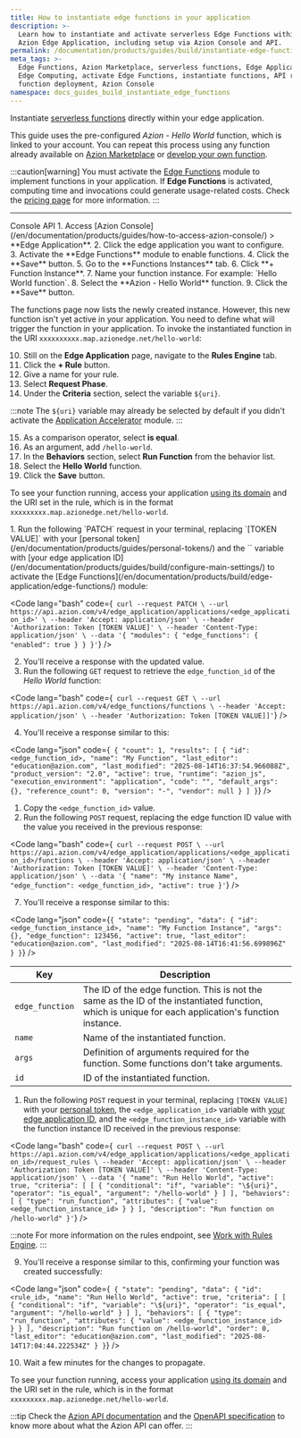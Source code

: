 ```yaml
---
title: How to instantiate edge functions in your application
description: >-
  Learn how to instantiate and activate serverless Edge Functions within your
  Azion Edge Application, including setup via Azion Console and API.
permalink: /documentation/products/guides/build/instantiate-edge-functions/
meta_tags: >-
  Edge Functions, Azion Marketplace, serverless functions, Edge Application,
  Edge Computing, activate Edge Functions, instantiate functions, API requests,
  function deployment, Azion Console
namespace: docs_guides_build_instantiate_edge_functions
---
```




Instantiate [serverless functions](/en/documentation/products/build/edge-application/edge-functions-instances/) directly within your edge application.

This guide uses the pre-configured *Azion - Hello World* function, which is linked to your account. You can repeat this process using any function already available on [Azion Marketplace](/en/documentation/products/marketplace/) or [develop your own function](/en/documentation/products/guides/edge-functions/api-builder/).

:::caution[warning]
You must activate the [Edge Functions](/en/documentation/products/build/edge-application/edge-functions/) module to implement functions in your application. If **Edge Functions** is activated, computing time and invocations could generate usage-related costs. Check the [pricing page](/en/documentation/products/pricing/) for more information.
:::

---

<Tabs client:visible>
    <Fragment slot="tab.console">Console</Fragment>
    <Fragment slot="tab.api">API</Fragment>

<Fragment slot="panel.console">
1. Access [Azion Console](/en/documentation/products/guides/how-to-access-azion-console/) > **Edge Application**.
2. Click the edge application you want to configure. 
3. Activate the **Edge Functions** module to enable functions.
4. Click the **Save** button.
5. Go to the **Functions Instances** tab.
6. Click **+ Function Instance**.
7. Name your function instance. For example: `Hello World function`.
8. Select the **Azion - Hello World** function.
9. Click the **Save** button.

The functions page now lists the newly created instance. However, this new function isn't yet active in your application. You need to define what will trigger the function in your application. To invoke the instantiated function in the URI `xxxxxxxxxx.map.azionedge.net/hello-world`:

10. Still on the **Edge Application** page, navigate to the **Rules Engine** tab.
11. Click the **+ Rule** button.
12. Give a name for your rule.
13. Select **Request Phase**.
14. Under the **Criteria** section, select the variable `${uri}`.

:::note
The `${uri}` variable may already be selected by default if you didn't activate the [Application Accelerator](/en/documentation/products/build/edge-application/application-accelerator/) module.
:::

15. As a comparison operator, select **is equal**.
16. As an argument, add `/hello-world`.
17. In the **Behaviors** section, select **Run Function** from the behavior list.
18. Select the **Hello World** function.
19. Click the **Save** button.

To see your function running, access your application [using its domain](/en/documentation/products/guides/configure-a-domain/) and the URI set in the rule, which is in the format `xxxxxxxxx.map.azionedge.net/hello-world`.
</Fragment>

<Fragment slot="panel.api">
1. Run the following `PATCH` request in your terminal, replacing `[TOKEN VALUE]` with your [personal token](/en/documentation/products/guides/personal-tokens/) and the `<edge_application_id>` variable with [your edge application ID](/en/documentation/products/guides/build/configure-main-settings/) to activate the [Edge Functions](/en/documentation/products/build/edge-application/edge-functions/) module:


<Code lang="bash" code={` 
curl --request PATCH \
  --url https://api.azion.com/v4/edge_application/applications/<edge_application_id>' \
  --header 'Accept: application/json' \
  --header 'Authorization: Token [TOKEN VALUE]' \
  --header 'Content-Type: application/json' \
  --data '{
  "modules": {
    "edge_functions": {
      "enabled": true
    }
  }
}'
`} />


2. You'll receive a response with the updated value.
3. Run the following `GET` request to retrieve the `edge_function_id` of the *Hello World* function:

<Code lang="bash" code={` 
curl --request GET \
  --url https://api.azion.com/v4/edge_functions/functions \
  --header 'Accept: application/json' \
  --header 'Authorization: Token [TOKEN VALUE]]'
`} />


4. You'll receive a response similar to this:

<Code lang="json" code={` 
{
  "count": 1,
  "results": [
    {
      "id": <edge_function_id>,
      "name": "My Function",
      "last_editor": "education@azion.com",
      "last_modified": "2025-08-14T16:37:54.966088Z",
      "product_version": "2.0",
      "active": true,
      "runtime": "azion_js",
      "execution_environment": "application",
      "code": "",
      "default_args": {},
      "reference_count": 0,
      "version": "-",
      "vendor": null
    }
  ]
}
`} />

1. Copy the `<edge_function_id>` value.
2. Run the following `POST` request, replacing the edge function ID value with the value you received in the previous response:

<Code lang="bash" code={` 
curl --request POST \
  --url https://api.azion.com/v4/edge_application/applications/<edge_application_id>/functions \
  --header 'Accept: application/json' \
  --header 'Authorization: Token [TOKEN VALUE]' \
  --header 'Content-Type: application/json' \
  --data '{
  "name": "My instance Name",
  "edge_function": <edge_function_id>,
  "active": true
}'
`} />

7. You'll receive a response similar to this:

<Code lang="json" code={`{
  "state": "pending",
  "data": {
    "id": <edge_function_instance_id>,
    "name": "My Function Instance",
    "args": {},
    "edge_function": 123456,
    "active": true,
    "last_editor": "education@azion.com",
    "last_modified": "2025-08-14T16:41:56.699896Z"
  }
}`} />


  | Key | Description |
  | --- | --- |
  | `edge_function` | The ID of the edge function. This is not the same as the ID of the instantiated function, which is unique for each application's function instance. |
  | `name` | Name of the instantiated function. |
  | `args` | Definition of arguments required for the function. Some functions don't take arguments. |
  | `id` | ID of the instantiated function. |
  
1. Run the following `POST` request in your terminal, replacing `[TOKEN VALUE]` with your [personal token](/en/documentation/products/guides/personal-tokens/), the `<edge_application_id>` variable with [your edge application ID](/en/documentation/products/guides/build/configure-main-settings/), and the `<edge_function_instance_id>` variable with the function instance ID received in the previous response:

<Code lang="bash" code={` 
curl --request POST \
  --url https://api.azion.com/v4/edge_application/applications/<edge_application_id>/request_rules \
  --header 'Accept: application/json' \
  --header 'Authorization: Token [TOKEN VALUE]' \
  --header 'Content-Type: application/json' \
  --data '{
  "name": "Run Hello World",
  "active": true,
  "criteria": [
    [
      {
        "conditional": "if",
        "variable": "\${uri}",
        "operator": "is_equal",
        "argument": "/hello-world"
      }
    ]
  ],
  "behaviors": [
    {
      "type": "run_function",
      "attributes": { "value": <edge_function_instance_id> }
    }
  ],
  "description": "Run function on /hello-world"
}'
`} />



:::note
For more information on the rules endpoint, see [Work with Rules Engine](/en/documentation/products/guides/build/work-with-rules-engine/).
:::

9. You'll receive a response similar to this, confirming your function was created successfully:

<Code lang="json" code={` 
{
  "state": "pending",
  "data": {
    "id": <rule_id>,
    "name": "Run Hello World",
    "active": true,
    "criteria": [
      [
        {
          "conditional": "if",
          "variable": "\${uri}",
          "operator": "is_equal",
          "argument": "/hello-world"
        }
      ]
    ],
    "behaviors": [
      {
        "type": "run_function",
        "attributes": {
          "value": <edge_function_instance_id> 
        }
      }
    ],
    "description": "Run function on /hello-world",
    "order": 0,
    "last_editor": "education@azion.com",
    "last_modified": "2025-08-14T17:04:44.222534Z"
  }
}
`} />


10.  Wait a few minutes for the changes to propagate.

To see your function running, access your application [using its domain](/en/documentation/products/guides/configure-a-domain/) and the URI set in the rule, which is in the format `xxxxxxxxx.map.azionedge.net/hello-world`.

:::tip
Check the [Azion API documentation](https://api.azion.com/) and the [OpenAPI specification](https://github.com/aziontech/azionapi-openapi/) to know more about what the Azion API can offer.
:::
</Fragment>

</Tabs>